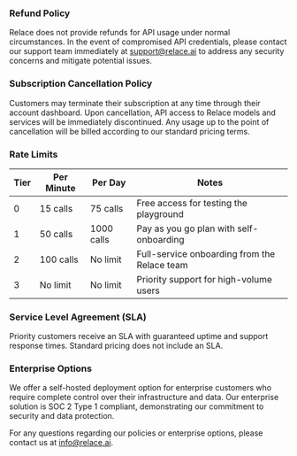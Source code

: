 ### Refund Policy

Relace does not provide refunds for API usage under normal circumstances. In the event of compromised API credentials, please contact our support team immediately at [support@relace.ai](mailto:support@relace.ai) to address any security concerns and mitigate potential issues.

### Subscription Cancellation Policy

Customers may terminate their subscription at any time through their account dashboard. Upon cancellation, API access to Relace models and services will be immediately discontinued. Any usage up to the point of cancellation will be billed according to our standard pricing terms.

### Rate Limits

| Tier | Per Minute | Per Day    | Notes                                        |
| ---- | ---------- | ---------- | -------------------------------------------- |
| 0    | 15 calls   | 75 calls   | Free access for testing the playground       |
| 1    | 50 calls   | 1000 calls | Pay as you go plan with self-onboarding      |
| 2    | 100 calls  | No limit   | Full-service onboarding from the Relace team |
| 3    | No limit   | No limit   | Priority support for high-volume users       |

### Service Level Agreement (SLA)

Priority customers receive an SLA with guaranteed uptime and support response times. Standard pricing does not include an SLA.

### Enterprise Options

We offer a self-hosted deployment option for enterprise customers who require complete control over their infrastructure and data. Our enterprise solution is SOC 2 Type 1 compliant, demonstrating our commitment to security and data protection.

For any questions regarding our policies or enterprise options, please contact us at [info@relace.ai](mailto:info@relace.ai).
